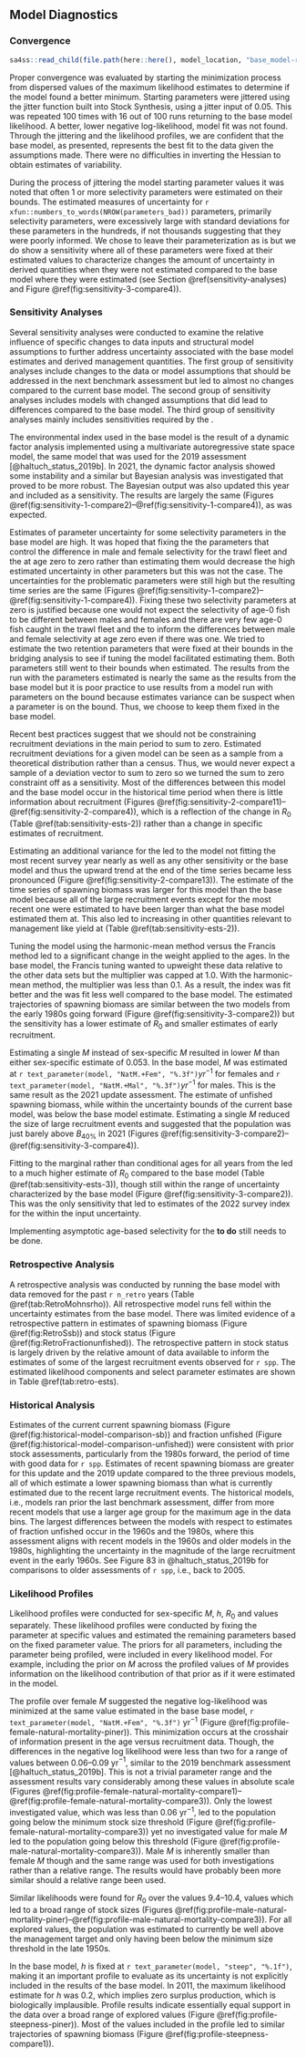 ## Model Diagnostics

### Convergence

```r
sa4ss::read_child(file.path(here::here(), model_location, "base_model-results-jitter.md"))
```

Proper convergence was evaluated by starting the minimization process from dispersed values of the maximum likelihood estimates to determine if the model found a better minimum. Starting parameters were jittered using the jitter function built into Stock Synthesis, using a jitter input of 0.05. This was repeated 100 times with 16 out of 100 runs returning to the base model likelihood. A better, lower negative log-likelihood, model fit was not found. Through the jittering and the likelihood profiles, we are confident that the base model, as presented, represents the best fit to the data given the assumptions made. There were no difficulties in inverting the Hessian to obtain estimates of variability.

During the process of jittering the model starting parameter values it was noted that often 1 or more selectivity parameters were estimated on their bounds. The estimated measures of uncertainty for `r xfun::numbers_to_words(NROW(parameters_bad))` parameters, primarily selectivity parameters, were excessively large with standard deviations for these parameters in the hundreds, if not thousands suggesting that they were poorly informed. We chose to leave their parameterization as is but we do show a sensitivity where all of these parameters were fixed at their estimated values to characterize changes the amount of uncertainty in derived quantities when they were not estimated compared to the base model where they were estimated (see Section \@ref(sensitivity-analyses) and Figure \@ref(fig:sensitivity-3-compare4)).


### Sensitivity Analyses

Several sensitivity analyses were conducted to examine the relative influence of specific changes to data inputs and structural model assumptions to further address uncertainty associated with the base model estimates and derived management quantities. The first group of sensitivity analyses include changes to the data or model assumptions that should be addressed in the next benchmark assessment but led to almost no changes compared to the current base model. The second group of sensitivity analyses includes models with changed assumptions that did lead to differences compared to the base model. The third group of sensitivity analyses mainly includes sensitivities required by the \gls{tor}.

The environmental index used in the base model is the result of a dynamic factor analysis implemented using a multivariate autoregressive state space model, the same model that was used for the 2019 assessment [@haltuch_status_2019b]. In 2021, the dynamic factor analysis showed some instability and a similar but Bayesian analysis was investigated that proved to be more robust. The Bayesian output was also updated this year and included as a sensitivity. The results are largely the same (Figures \@ref(fig:sensitivity-1-compare2)--\@ref(fig:sensitivity-1-compare4)), as was expected.

Estimates of parameter uncertainty for some selectivity parameters in the base model are high. It was hoped that fixing the the parameters that control the difference in male and female selectivity for the trawl fleet and the \gls{s-tri} at age zero to zero rather than estimating them would decrease the high estimated uncertainty in other parameters but this was not the case. The uncertainties for the problematic parameters were still high but the resulting time series are the same (Figures \@ref(fig:sensitivity-1-compare2)--\@ref(fig:sensitivity-1-compare4)). Fixing these two selectivity parameters at zero is justified because one would not expect the selectivity of age-0 fish to be different between males and females and there are very few age-0 fish caught in the trawl fleet and the \gls{s-tri} to inform the differences between male and female selectivity at age zero even if there was one. We tried to estimate the two retention parameters that were fixed at their bounds in the bridging analysis to see if tuning the model facilitated estimating them. Both parameters still went to their bounds when estimated. The results from the run with the parameters estimated is nearly the same as the results from the base model but it is poor practice to use results from a model run with parameters on the bound because estimates variance can be suspect when a parameter is on the bound. Thus, we choose to keep them fixed in the base model.

Recent best practices suggest that we should not be constraining recruitment deviations in the main period to sum to zero. Estimated recruitment deviations for a given model can be seen as a sample from a theoretical distribution rather than a census. Thus, we would never expect a sample of a deviation vector to sum to zero so we turned the sum to zero constraint off as a sensitivity. Most of the differences between this model and the base model occur in the historical time period when there is little information about recruitment (Figures \@ref(fig:sensitivity-2-compare11)--\@ref(fig:sensitivity-2-compare4)), which is a reflection of the change in $R_0$ (Table \@ref(tab:sensitivity-ests-2)) rather than a change in specific estimates of recruitment. 

Estimating an additional variance for the \gls{s-wcgbt} led to the model not fitting the most recent survey year nearly as well as any other sensitivity or the base model and thus the upward trend at the end of the time series became less pronounced (Figure \@ref(fig:sensitivity-2-compare13)). The estimate of the time series of spawning biomass was larger for this model than the base model because all of the large recruitment events except for the most recent one were estimated to have been larger than what the base model estimated them at. This also led to increasing in other quantities relevant to management like yield at \gls{spr} (Table \@ref(tab:sensitivity-ests-2)).

Tuning the model using the harmonic-mean method versus the Francis method led to a significant change in the weight applied to the \gls{s-tri} ages. In the base model, the Francis tuning wanted to upweight these data relative to the other data sets but the multiplier was capped at 1.0. With the harmonic-mean method, the multiplier was less than 0.1. As a result, the \gls{s-tri} index was fit better and the \gls{s-wcgbt} was fit less well compared to the base model. The estimated trajectories of spawning biomass are similar between the two models from the early 1980s going forward (Figure \@ref(fig:sensitivity-3-compare2)) but the sensitivity has a lower estimate of $R_0$ and smaller estimates of early recruitment.

Estimating a single $M$ instead of sex-specific $M$ resulted in lower $M$ than either sex-specific estimate of 0.053. In the base model, $M$ was estimated at `r text_parameter(model, "NatM.+Fem", "%.3f")`$yr^{-1}$ for females and `r text_parameter(model, "NatM.+Mal", "%.3f")`$yr^{-1}$ for males. This is the same result as the 2021 update assessment. The estimate of unfished spawning biomass, while within the uncertainty bounds of the current base model, was below the base model estimate. Estimating a single $M$ reduced the size of large recruitment events and suggested that the population was just barely above $B_{40\%}$ in 2021 (Figures \@ref(fig:sensitivity-3-compare2)--\@ref(fig:sensitivity-3-compare4)).

Fitting to the marginal rather than conditional ages for all years from the \gls{s-wcgbt} led to a much higher estimate of $R_0$ compared to the base model (Table \@ref(tab:sensitivity-ests-3)), though still within the range of uncertainty characterized by the base model (Figure \@ref(fig:sensitivity-3-compare2)). This was the only sensitivity that led to estimates of the 2022 survey index for the \gls{s-wcgbt} within the input uncertainty.

Implementing asymptotic age-based selectivity for the \gls{s-wcgbt} **to do** still needs to be done. <!-- This reduced overall model uncertainty, principally through reducing the standard deviation of $R_0$ and also reduced the size of large recruitment events. This model had a higher overall log-likelihood than the base model and did a poorer job of fitting the length compositions from that survey, particularly in the last year of data. -->

### Retrospective Analysis

A retrospective analysis was conducted by running the base model with
data removed for the past `r n_retro` years (Table \@ref(tab:RetroMohnsrho)). All retrospective model runs fell within the uncertainty estimates from the base model. There was limited evidence of a retrospective pattern in estimates of spawning biomass (Figure \@ref(fig:RetroSsb)) and stock status (Figure \@ref(fig:RetroFractionunfished)). The retrospective pattern in stock status is largely driven by the relative amount of data available to inform the estimates of some of the largest recruitment events observed for `r spp`. The estimated likelihood components and select parameter estimates are shown in Table \@ref(tab:retro-ests).

### Historical Analysis

Estimates of the current current spawning biomass (Figure \@ref(fig:historical-model-comparison-sb)) and fraction unfished (Figure \@ref(fig:historical-model-comparison-unfished)) were consistent with prior stock assessments, particularly from the 1980s forward, the period of time with good data for `r spp`. Estimates of recent spawning biomass are greater for this update and the 2019 update compared to the three previous models, all of which estimate a lower spawning biomass than what is currently estimated due to the recent large recruitment events. The historical models, i.e., models ran prior the last benchmark assessment, differ from more recent models that use a larger age group for the maximum age in the data bins. The largest differences between the models with respect to estimates of fraction unfished occur in the 1960s and the 1980s, where this assessment aligns with recent models in the 1960s and older models in the 1980s, highlighting the uncertainty in the magnitude of the large recruitment event in the early 1960s. See Figure 83 in @haltuch_status_2019b for comparisons to older assessments of `r spp`, i.e., back to 2005.

### Likelihood Profiles

Likelihood profiles were conducted for sex-specific $M$, $h$, $R_0$ and values separately. These likelihood profiles were conducted by fixing the parameter at specific values and estimated the remaining parameters based on the fixed parameter value. The priors for all parameters, including the parameter being profiled, were included in every likelihood model. For example, including the prior on $M$ across the profiled values of $M$ provides information on the likelihood contribution of that prior as if it were estimated in the model. 

The profile over female $M$ suggested the negative log-likelihood was minimized at the same value estimated in the base base model,
`r text_parameter(model, "NatM.+Fem", "%.3f")` yr$^{-1}$ (Figure \@ref(fig:profile-female-natural-mortality-piner)). This minimization occurs at the crosshair of information present in the age versus recruitment data. Though, the differences in the negative log likelihood were less than two for a range of values between 0.06--0.09 yr$^{-1}$, similar to the 2019 benchmark assessment [@haltuch_status_2019b]. This is not a trivial parameter range and the assessment results vary considerably among these values in absolute scale (Figures \@ref(fig:profile-female-natural-mortality-compare1)--\@ref(fig:profile-female-natural-mortality-compare3)). Only the lowest investigated value, which was less than 0.06 yr$^{-1}$, led to the population going below the minimum stock size threshold (Figure \@ref(fig:profile-female-natural-mortality-compare3)) yet no investigated value for male $M$ led to the population going below this threshold (Figure \@ref(fig:profile-male-natural-mortality-compare3)). Male $M$ is inherently smaller than female $M$ though and the same range was used for both investigations rather than a relative range. The results would have probably been more similar should a relative range been used.

Similar likelihoods were found for $R_0$ over the values 9.4--10.4, values which led to a broad range of stock sizes (Figures \@ref(fig:profile-male-natural-mortality-piner)--\@ref(fig:profile-male-natural-mortality-compare3)). For all explored values, the population was estimated to currently be well above the management target and only having been below the minimum size threshold in the late 1950s.

In the base model, $h$ is fixed at `r text_parameter(model, "steep", "%.1f")`, making it an important profile to evaluate as its uncertainty is not explicitly included in the results of the base model. In 2011, the maximum likelihood estimate for $h$ was 0.2, which implies zero surplus production, which is biologically implausible. Profile results indicate essentially equal support in the data over a broad range of explored values (Figure \@ref(fig:profile-steepness-piner)). Most of the values included in the profile led to similar trajectories of spawning biomass (Figure \@ref(fig:profile-steepness-compare1)).
